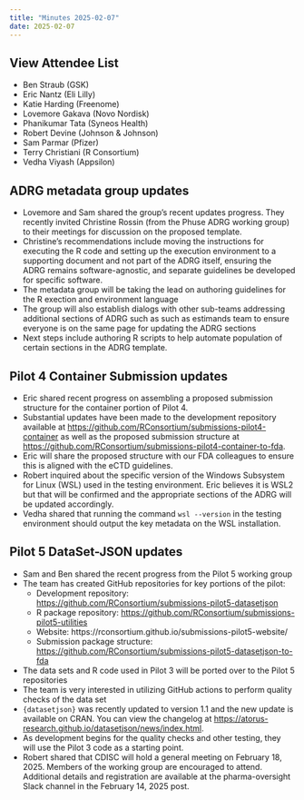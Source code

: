 ```yaml
---
title: "Minutes 2025-02-07"
date: 2025-02-07
---
```


::: {.callout-tip collapse="true"}
## View Attendee List

- Ben Straub (GSK)
- Eric Nantz (Eli Lilly)
- Katie Harding (Freenome)
- Lovemore Gakava (Novo Nordisk)
- Phanikumar Tata (Syneos Health)
- Robert Devine (Johnson & Johnson)
- Sam Parmar (Pfizer)
- Terry Christiani (R Consortium)
- Vedha Viyash (Appsilon)
:::

## ADRG metadata group updates

* Lovemore and Sam shared the group's recent updates progress. They recently invited Christine Rossin (from the Phuse ADRG working group) to their meetings for discussion on the proposed template.
* Christine's recommendations include moving the instructions for executing the R code and setting up the execution environment to a supporting document and not part of the ADRG itself, ensuring the ADRG remains software-agnostic, and separate guidelines be developed for specific software.
* The metadata group will be taking the lead on authoring guidelines for the R exection and environment language
* The group will also establish dialogs with other sub-teams addressing additional sections of ADRG such as such as estimands team to ensure everyone is on the same page for updating the ADRG sections
* Next steps include authoring R scripts to help automate population of certain sections in the ADRG template.

## Pilot 4 Container Submission updates

* Eric shared recent progress on assembling a proposed submission structure for the container portion of Pilot 4.
* Substantial updates have been made to the development repository available at <https://github.com/RConsortium/submissions-pilot4-container> as well as the proposed submission structure at <https://github.com/RConsortium/submissions-pilot4-container-to-fda>.
* Eric will share the proposed structure with our FDA colleagues to ensure this is aligned with the eCTD guidelines.
* Robert inquired about the specific version of the Windows Subsystem for Linux (WSL) used in the testing environment. Eric believes it is WSL2 but that will be confirmed and the appropriate sections of the ADRG will be updated accordingly.
* Vedha shared that running the command `wsl --version` in the testing environment should output the key metadata on the WSL installation.

## Pilot 5 DataSet-JSON updates

* Sam and Ben shared the recent progress from the Pilot 5 working group
* The team has created GitHub repositories for key portions of the pilot:
    + Development repository: <https://github.com/RConsortium/submissions-pilot5-datasetjson>
    * R package repository: <https://github.com/RConsortium/submissions-pilot5-utilities>
    * Website: https://rconsortium.github.io/submissions-pilot5-website/ 
    * Submission package structure: <https://github.com/RConsortium/submissions-pilot5-datasetjson-to-fda>
* The data sets and R code used in Pilot 3 will be ported over to the Pilot 5 repositories
* The team is very interested in utilizing GitHub actions to perform quality checks of the data set
* `{datasetjson}` was recently updated to version 1.1 and the new update is available on CRAN. You can view the changelog at <https://atorus-research.github.io/datasetjson/news/index.html>.
* As development begins for the quality checks and other testing, they will use the Pilot 3 code as a starting point.
- Robert shared that CDISC will hold a general meeting on February 18, 2025. Members of the working group are encouraged to attend. Additional details and registration are available at the pharma-oversight Slack channel in the February 14, 2025 post.

